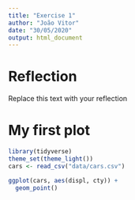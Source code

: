 ```yaml
---
title: "Exercise 1"
author: "João Vitor"
date: "30/05/2020"
output: html_document
---
```


# Reflection

Replace this text with your reflection


# My first plot

```r
library(tidyverse)
theme_set(theme_light())
cars <- read_csv("data/cars.csv")
```

```r
ggplot(cars, aes(displ, cty)) +
  geom_point()
```
